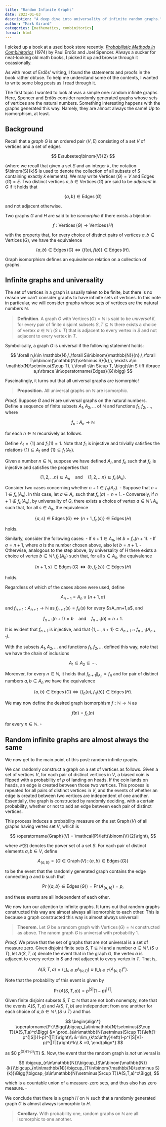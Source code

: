 ```yaml
---
title: "Random Infinite Graphs"
date: 2023-01-03
description: "A deep dive into universality of infinite random graphs."
author: "Mark Girard"
categories: [mathematics, combinitorics]
format: html
---
```



I picked up a book at a used book store recently: *[Probabilistic Methods in Combinitorics](https://www.amazon.ca/Probabilistic-Methods-Combinatorics-Paul-Erdos/dp/0122409604)* (1974) by Paul Erdős and Joel Spencer. Always a sucker for neat-looking old math books, I picked it up and browse through it ocassionally.

As with most of Erdős' writing, I found the statements and proofs in the book rather obtuse. To help me understand some of the contents, I wanted to write some blog posts as I read through it.

The first topic I wanted to look at was a simple one: random infinite graphs. Here, Spencer and Erdős consider randomly generated graphs whose sets of vertices are the natural numbers. Something interesting happens with the graphs generated this way. Namely, they are almost always the same! Up to isomorphism, at least.


## Background

Recall that a *graph* $G$ is an ordered pair $(V,E)$ consisting of a set $V$ of vertices and a set of edges

$$
E\subseteq\binom{V}{2}
$$

(where we recall that given a set $S$ and an integer $k$, the notation $\binom{S}{k}$ is used to denote the collection of all subsets of $S$ containing exactly $k$ elements).  We may write $\operatorname{Vertices}(G)=V$ and $\operatorname{Edges}(G)=E$. Two distinct vertices $a,b\in \operatorname{Vertices}(G)$ are said to be *adjacent* in $G$ if it holds that

$$
\lbrace a,b\rbrace \in \operatorname{Edges}(G)
$$

and not adjacent otherwise.

Two graphs $G$ and $H$ are said to be *isomorphic* if there exists a bijection

$$
f:\operatorname{Vertices}(G)\to\operatorname{Vertices}(H)
$$

with the property that, for every choice of distinct pairs of vertices $a,b\in\operatorname{Vertices}(G)$, we have the equivalence

$$
\lbrace a,b\rbrace \in \operatorname{Edges}(G)\iff\lbrace f(a),f(b)\rbrace \in \operatorname{Edges}(H).
$$

Graph isomorphism defines an equivalence relation on a collection of graphs.

## Infinite graphs and universality

The set of vertices in a graph is usually taken to be finite, but there is no reason we can't consider graphs to have infinite sets of vertices. In this note in particular, we will consider graphs whose sets of vertices are the natural numbers $\mathbb{N}$.

> **Definition.** A graph $G$ with $\operatorname{Vertices}(G)=\mathbb{N}$ is said to be *universal* if, for every pair of finite disjoint subsets $S,T\subseteq\mathbb{N}$ there exists a choice of vertex $a\in\mathbb{N}\setminus(S\cup T)$ that is adjacent to every vertex in $S$ and not adjacent to every vertex in $T$.

Symbolically, a graph $G$ is universal if the following statement holds:

$$
\forall n,k\in \mathbb{N},\,\forall S\in\binom{\mathbb{N}}{n},\,\forall T\in\binom{\mathbb{N}\setminus S}{k},\, \exists a\in \mathbb{N}\setminus(S\cup T), \,\forall s\in S\cup T, \bigg(s\in S \iff \lbrace a,s\rbrace \in\operatorname{Edges}(G)\bigg)
$$

Fascinatingly, it turns out that all universal graphs are isomorphic!

>**Proposition.** All universal graphs on $\mathbb{N}$ are isomorphic.

*Proof.* Suppose $G$ and $H$ are universal graphs on the natural numbers. Define a sequence of finite subsets $A_1,A_2,\dots$ of $\mathbb{N}$ and functions $f_1,f_2,\dots$, where

$$
f_n:A_n\to\mathbb{N}
$$

for each $n\in\mathbb{N}$ recursively as follows.

Define $A_1=\lbrace 1\rbrace$ and $f_1(1)=1$. Note that $f_1$ is injective and trivially satisfies the relations $\lbrace  1\rbrace \subseteq A_1$ and $\lbrace 1\rbrace \subseteq f_1(A_1)$.

Given a number $n\in\mathbb{N}$, suppose we have defined $A_n$ and $f_n$ such that $f_n$ is injective and satisfies the properties that

$$
\lbrace 1,2,\dots n\rbrace \subseteq A_n \quad\text{and}\quad \lbrace 1,2,\dots n\rbrace \subseteq f_n(A_n).
$$

Consider two cases concerning whether $n+1\in f_n(A_n)$.
- Suppose that $n+1\in f_n(A_n)$. In this case, let $a\in A_n$ such that $f_n(a)=n+1$.
- Conversely, if $n+1\notin f_n(A_n)$, by universality of $G$, there exists a choice of vertex $a\in\mathbb{N}\setminus A_n$ such that, for all $s\in A_n$, the equivalence

$$
\lbrace  a,s\rbrace \in \operatorname{Edges}(G) \iff \lbrace n+1,f_n(s)\rbrace \in\operatorname{Edges}(H)
$$

  holds.

Similarly, consider the following cases:
- If $n+1\in A_n$, let $b=f_n(n+1)$.
- If $a=n+1$, where $a$ is the number chosen above, also let $b=n+1$.
- Otherwise, analogous to the step above, by universality of $H$ there exists a choice of vertex $b\in\mathbb{N}\setminus f_n(A_n)$ such that, for all $s\in A_n$, the equivalence

$$
\lbrace n+1,s\rbrace \in \operatorname{Edges}(G) \iff \lbrace b,f_n(s)\rbrace \in\operatorname{Edges}(H)
$$

   holds.

Regardless of which of the cases above were used, define

$$
A_{n+1} = A_n\cup\lbrace n+1, a\rbrace
$$

and $f_{n+1}:A_{n+1}\to\mathbb{N}$ as $f_{n+1}(s)= f_n(s)$ for every $s\in A_n\setminus\lbrace n+1,a\rbrace $, and

$$
f_{n+1}(n+1) = b \quad\text{and}\quad f_{n+1}(a) = n+1.
$$

It is evident that $f_{n+1}$ is injective, and that $\lbrace 1,\dots,n+1\rbrace \subseteq A_{n+1}\cap f_{n+1}(A_{n+1})$.

With the subsets $A_1,A_2,\dots$ and functions $f_1,f_2,\dots$ defined this way, note that we have the chain of inclusions

$$
A_1\subseteq A_2\subseteq \cdots.
$$

Moreover, for every $n\in\mathbb{N}$, it holds that $f_{n+1}\|_{A_n} = f_n$ and for pair of distinct numbers $a,b\in A_n$ we have the equivalence

$$
\lbrace a,b\rbrace \in \operatorname{Edges}(G) \iff \lbrace f_n(a),f_n(b)\rbrace \in \operatorname{Edges}(H).
$$

We may now define the desired graph isomorphism $f:\mathbb{N}\to\mathbb{N}$ as

$$
f(n) = f_n(n)
$$

for every $n\in\mathbb{N}$.
$\square$


## Random infinite graphs are almost always the same

We now get to the main point of this post: random infinite graphs.

We can randomly construct a graph on a set of vertices as follows. Given a set of vertices $V$, for each pair of distinct vertices in $V$, a biased coin is flipped with a probability of $p$ of landing on heads. If the coin lands on heads, an edge is created between those two vertices. This process is repeated for all pairs of distinct vertices in $V$, and the events of whether an edge is created between two vertices are independent of one another. Essentially, the graph is constructed by randomly deciding, with a certain probability, whether or not to add an edge between each pair of distinct vertices.

This process induces a probability measure on the set $\operatorname{Graph}(V)$ of all graphs having vertex set $V$, which is

$$
\operatorname{Graph}(V) = \mathcal{P}\left(\binom{V}{2}\right),
$$

where $\mathcal{P}(S)$ denotes the power set of a set $S$. For each pair of distinct elements $a,b\in V$, define

$$
A_{\lbrace a,b\rbrace } = \big\lbrace G\in \operatorname{Graph}(V)\,:\, \lbrace a,b\rbrace \in\operatorname{Edges}(G)\big\rbrace
$$

to be the event that the randomly generated graph contains the edge connecting $a$ and $b$ such that

$$
\operatorname{Pr}\big(\lbrace a,b\rbrace \in\operatorname{Edges}(G)\big) = \operatorname{Pr}(A_{\lbrace a,b\rbrace }) = p,
$$

and these events are all independent of each other.

We now turn our attention to infinite graphs. It turns out that random graphs constructed this way are almost always all isomorphic to each other. This is because a graph constructed this way is almost always universal!

>**Theorem.** Let $G$ be a random graph with $\operatorname{Vertices}(G)=\mathbb{N}$ constructed as above. The ranom graph $G$ is universal with probability $1$.

*Proof.* We prove that the set of graphs that are not universal is a set of measure zero. Given disjoint finite sets $S,T\subseteq\mathbb{N}$ and a number $a\in\mathbb{N}\setminus (S\cup T)$, let $A(S,T,a)$ denote the event that in the graph $G$, the vertex $a$ is adjacent to every vertex in $S$ and not adjacent to every vertex in $T$. That is,

$$
A(S,T,a) = \Bigg(\bigcup_{s\in S} A_{\lbrace a,t\rbrace }\Bigg)\cup\Bigg(\bigcup_{t\in T} (A_{\lbrace a,t\rbrace })^c\Bigg).
$$

Note that the probability of this event is given by

$$
\operatorname{Pr}\big(A(S,T,a)\big) = p^{|S|}(1-p)^{|T|}.
$$

Given finite disjoint subsets $S,T\subseteq\mathbb{N}$ that are not both nonempty, note that the events $A(S,T,a)$ and $A(S,T,b)$ are independent from one another for each choice of $a,b\in\mathbb{N}\setminus (S\cup T)$ and thus

$$
\begin{align*}
\operatorname{Pr}\Bigg(\bigcap_{a\in\mathbb{N}\setminus(S\cup T)}A(S,T,a)^c\Bigg)
&= \prod_{a\in\mathbb{N}\setminus(S\cup T)}\left(1-p^{|S|}(1-p)^{|T|}\right)\\
&=\lim_{k\to\infty}\left(1-p^{|S|}(1-p)^{|T|}\right)^k\\
 & =0,
\end{align*}
$$

as $0 \lt p^{\vert S\vert}(1-p)^{\vert T\vert}\lt 1 $. Now, the event that the random graph is *not* universal is

$$
\bigcup_{n\in\mathbb{N}}\bigcup_{S\in\binom{\mathbb{N}}{k}}\bigcup_{n\in\mathbb{N}}\bigcup_{T\in\binom{\mathbb{N}\setminus S}{k}}\Bigg(\bigcap_{a\in\mathbb{N}\setminus(S\cup T)}A(S,T,a)^c\Bigg),
$$

which is a countable union of a measure-zero sets, and thus also has zero measure.
$\square$

We conclude that there is a graph $H$ on $\mathbb{N}$ such that a randomly generated graph $G$ is almost always isomorphic to $H$.

>**Corollary.** With probability one, random graphs on $\mathbb{N}$ are all isomorphic to one another.